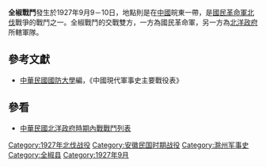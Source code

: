 {{Infobox Military Conflict|
campaign=|
image=|
caption=|
conflict=全椒戰鬥|
date=1927年9月9－10日|
place=[[中國|中國]]皖東|
result=國民革命軍猛攻，北洋政府所轄部隊向滁州，定遠兩地撤退|
combatant1=[[國民革命軍|國民革命軍]]新軍|
combatant2=安國軍| 
commander1=[[夏斗寅|夏斗寅]] |
commander2=[[王東善|王東善]]、[[張學騫|張學騫]]|
strength1=|
strength2=|
casualties1=|
casualties2=|
}}
'''全椒戰鬥'''發生於1927年9月9－10日，地點則是在[[中國|中國]]皖東一帶，是[[國民革命軍北伐|國民革命軍北伐]]戰爭的戰鬥之一。全椒戰鬥的交戰雙方，一方為國民革命軍，另一方為[[北洋政府|北洋政府]]所轄軍隊。
==參考文獻==
*[[中華民國|中華民國]][[國防大學_(臺灣)|國防大學]]編，《中國現代軍事史主要戰役表》
==參看==
*[[中華民國北洋政府時期內戰戰鬥列表|中華民國北洋政府時期內戰戰鬥列表]]

[[Category:1927年北伐战役|Category:1927年北伐战役]]
[[Category:安徽民国时期战役|Category:安徽民国时期战役]]
[[Category:滁州军事史|Category:滁州军事史]]
[[Category:全椒县|Category:全椒县]]
[[Category:1927年9月|Category:1927年9月]]
{{war-stub}}